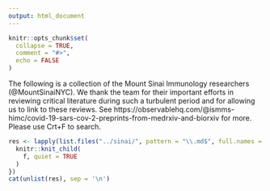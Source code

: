 ```yaml
---
output: html_document
---
```


```r
knitr::opts_chunk$set(
  collapse = TRUE,
  comment = "#>",
  echo = FALSE
)
```

The following is a collection of the Mount Sinai Immunology researchers (@MountSinaiNYC). We thank the team for their important efforts in reviewing critical literature during such a turbulent period and for allowing us to link to these reviews. See https://observablehq.com/@ismms-himc/covid-19-sars-cov-2-preprints-from-medrxiv-and-biorxiv for more. Please use Crt+F to search.

```r
res <- lapply(list.files("../sinai/", pattern = "\\.md$", full.names = TRUE), function(f) {
  knitr::knit_child(
    f, quiet = TRUE
  )
})
cat(unlist(res), sep = '\n')
```
